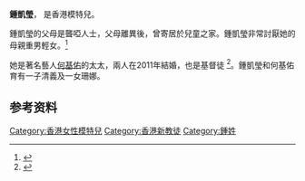 {{refimprove|time=2017-01-04T03:20:00+00:00}}
{{expand|time=2017-01-04T03:20:00+00:00}}
'''鍾凱瑩'''， 是香港模特兒。

鍾凱瑩的父母是聾啞人士，父母離異後，曾寄居於兒童之家。鍾凱瑩非常討厭她的母親重男輕女。<ref>{{cite web |url=http://www.gnci.org.hk/beta/gospel/read_gospel.php?gospel_id=365 |title=鍾凱瑩──等候真命天子存档副本 |accessdate=2016-12-24 |date=2016-10-18 |archive-date=2016-10-18 |archive-url=https://web.archive.org/web/20161018031714/http://www.gnci.org.hk/beta/gospel/read_gospel.php?gospel_id=365 |dead-url=no }}</ref>

她是著名藝人[[何基佑|何基佑]]的太太，兩人在2011年結婚，也是基督徒 <ref>{{cite web |url=http://hk.apple.nextmedia.com/entertainment/art/20110406/15141105 |title=主持何基佑咀得老婆歸 |accessdate=2011-04-06 |date=2011-04-06 |publisher=香港蘋果日報 |archive-date=2016-12-25 |archive-url=https://web.archive.org/web/20161225063327/http://hk.apple.nextmedia.com/entertainment/art/20110406/15141105 |dead-url=no }}</ref>。鍾凱瑩和何基佑育有一子清義及一女珊娜。

== 参考资料 ==
{{reflist}}

[[Category:香港女性模特兒|Category:香港女性模特兒]]
[[Category:香港新教徒|Category:香港新教徒]]
[[Category:鍾姓|Category:鍾姓]]
